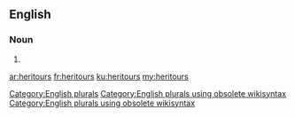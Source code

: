 ==English==

===Noun===
{{head|en}}

# {{plural of|heritour}}

[[Category:English plurals]][[Category:English plurals using obsolete wikisyntax]][[Category:English plurals using obsolete wikisyntax]]

[[ar:heritours]]
[[fr:heritours]]
[[ku:heritours]]
[[my:heritours]]